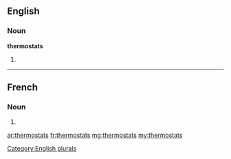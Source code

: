 ==English==

===Noun===
'''thermostats'''

# {{plural of|thermostat}}

[[Category:English plurals]]

----

==French==

===Noun===
{{head|fr|plural}} {{m|p}}

# {{plural of|thermostat|lang=fr}}

[[ar:thermostats]]
[[fr:thermostats]]
[[mg:thermostats]]
[[my:thermostats]]